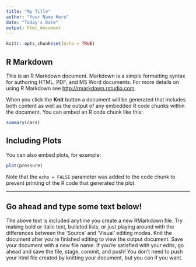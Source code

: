 ```yaml
---
title: "My Title"
author: "Your Name Here"
date: "Today's Date"
output: html_document
---
```


```r
knitr::opts_chunk$set(echo = TRUE)
```

## R Markdown

This is an R Markdown document. Markdown is a simple formatting syntax for authoring HTML, PDF, and MS Word documents. For more details on using R Markdown see <http://rmarkdown.rstudio.com>.

When you click the **Knit** button a document will be generated that includes both content as well as the output of any embedded R code chunks within the document. You can embed an R code chunk like this:

```r
summary(cars)
```

## Including Plots

You can also embed plots, for example:

```r
plot(pressure)
```

Note that the `echo = FALSE` parameter was added to the code chunk to prevent printing of the R code that generated the plot.

------------------------------------------------------------------------

## Go ahead and type some text below!

The above text is included anytime you create a new RMarkdown file. Try making bold or italic text, bulleted lists, or just playing around with the differences between the 'Source' and 'Visual' editing modes. Knit the document after you're finished editing to view the output document. Save your document with a new file name. If you're satisfied with your edits, go ahead and save the file, stage, commit, and push! You don't need to push your html file created by knitting your document, but you can if you want.
